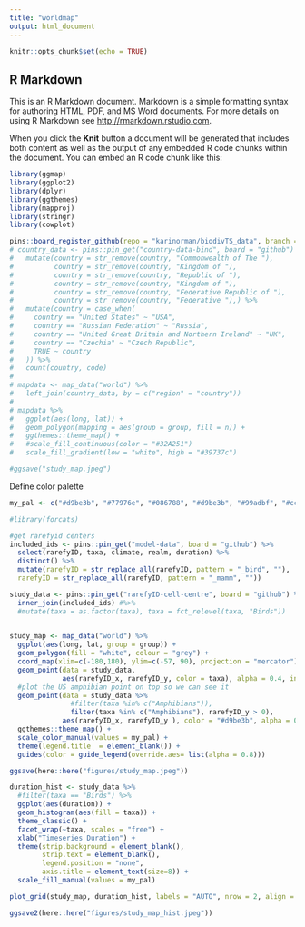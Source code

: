 ```yaml
---
title: "worldmap"
output: html_document
---
```


```r
knitr::opts_chunk$set(echo = TRUE)
```

## R Markdown

This is an R Markdown document. Markdown is a simple formatting syntax for authoring HTML, PDF, and MS Word documents. For more details on using R Markdown see <http://rmarkdown.rstudio.com>.

When you click the **Knit** button a document will be generated that includes both content as well as the output of any embedded R code chunks within the document. You can embed an R code chunk like this:

```r
library(ggmap)
library(ggplot2)
library(dplyr)
library(ggthemes)
library(mapproj)
library(stringr)
library(cowplot)
```

```r
pins::board_register_github(repo = "karinorman/biodivTS_data", branch = "master")
# country_data <- pins::pin_get("country-data-bind", board = "github") %>%
#   mutate(country = str_remove(country, "Commonwealth of The "),
#          country = str_remove(country, "Kingdom of "),
#          country = str_remove(country, "Republic of "),
#          country = str_remove(country, "Kingdom of "),
#          country = str_remove(country, "Federative Republic of "),
#          country = str_remove(country, "Federative "),) %>%
#   mutate(country = case_when(
#     country == "United States" ~ "USA",
#     country == "Russian Federation" ~ "Russia",
#     country == "United Great Britain and Northern Ireland" ~ "UK",
#     country == "Czechia" ~ "Czech Republic",
#     TRUE ~ country
#   )) %>% 
#   count(country, code)
# 
# mapdata <- map_data("world") %>%
#   left_join(country_data, by = c("region" = "country"))
# 
# mapdata %>%
#   ggplot(aes(long, lat)) +
#   geom_polygon(mapping = aes(group = group, fill = n)) +
#   ggthemes::theme_map() +
#   #scale_fill_continuous(color = "#32A251")
#   scale_fill_gradient(low = "white", high = "#39737c")

#ggsave("study_map.jpeg")
```

Define color palette
```r
my_pal <- c("#d9be3b", "#77976e", "#086788", "#d9be3b", "#99adbf", "#cc8214", "#bfac88")
```

```r
#library(forcats)

#get rarefyid centers
included_ids <- pins::pin_get("model-data", board = "github") %>%
  select(rarefyID, taxa, climate, realm, duration) %>%
  distinct() %>% 
  mutate(rarefyID = str_replace_all(rarefyID, pattern = "_bird", ""), 
  rarefyID = str_replace_all(rarefyID, pattern = "_mamm", ""))

study_data <- pins::pin_get("rarefyID-cell-centre", board = "github") %>%
  inner_join(included_ids) #%>%
  #mutate(taxa = as.factor(taxa), taxa = fct_relevel(taxa, "Birds"))
  

study_map <- map_data("world") %>%
  ggplot(aes(long, lat, group = group)) +
  geom_polygon(fill = "white", colour = "grey") + 
  coord_map(xlim=c(-180,180), ylim=c(-57, 90), projection = "mercator") +
  geom_point(data = study_data,
             aes(rarefyID_x, rarefyID_y, color = taxa), alpha = 0.4, inherit.aes = FALSE) +
  #plot the US amphibian point on top so we can see it
  geom_point(data = study_data %>% 
               #filter(taxa %in% c("Amphibians")), 
               filter(taxa %in% c("Amphibians"), rarefyID_y > 0),
             aes(rarefyID_x, rarefyID_y ), color = "#d9be3b", alpha = 0.8, inherit.aes = FALSE) +
  ggthemes::theme_map() +
  scale_color_manual(values = my_pal) +
  theme(legend.title  = element_blank()) +
  guides(color = guide_legend(override.aes= list(alpha = 0.8)))

ggsave(here::here("figures/study_map.jpeg"))
```

```r
duration_hist <- study_data %>% 
  #filter(taxa == "Birds") %>%
  ggplot(aes(duration)) + 
  geom_histogram(aes(fill = taxa)) + 
  theme_classic() + 
  facet_wrap(~taxa, scales = "free") +
  xlab("Timeseries Duration") +
  theme(strip.background = element_blank(), 
        strip.text = element_blank(),
        legend.position = "none", 
        axis.title = element_text(size=8)) +
  scale_fill_manual(values = my_pal)

plot_grid(study_map, duration_hist, labels = "AUTO", nrow = 2, align = 'vh', hjust = -1, axis = "l", scale = c(1,0.9), rel_heights = c(2, 1))

ggsave2(here::here("figures/study_map_hist.jpeg"))
```


